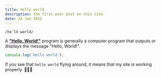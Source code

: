 ```yaml
---
title: Hello world
description: the first ever post on this site
date: 24 Jan 2022
---
```



`/həˈlō wərld/`

A **["Hello, World!"](https://en.wikipedia.org/wiki/%22Hello,_World!%22_program)** program is generally a computer program that outputs or displays the message "Hello, World!". 


```js
console.log(`Hello world`);
```

<MotionButton/>

If you see that `hello world` flying around, it means that my site is working properly. 💫💫💫

